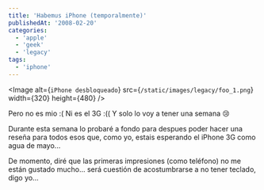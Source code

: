 ```yaml
---
title: 'Habemus iPhone (temporalmente)'
publishedAt: '2008-02-20'
categories:
  - 'apple'
  - 'geek'
  - 'legacy'
tags:
  - 'iphone'
---
```


<Image
  alt={`iPhone desbloqueado`}
  src={`/static/images/legacy/foo_1.png`}
  width={320}
  height={480}
/>

Pero no es mio :( Ni es el 3G :(( Y solo lo voy a tener una semana :cry:

Durante esta semana lo probaré a fondo para despues poder hacer una reseña para todos esos que, como yo, estais esperando el iPhone 3G como agua de mayo...

De momento, diré que las primeras impresiones (como teléfono) no me están gustado mucho... será cuestión de acostumbrarse a no tener teclado, digo yo...
